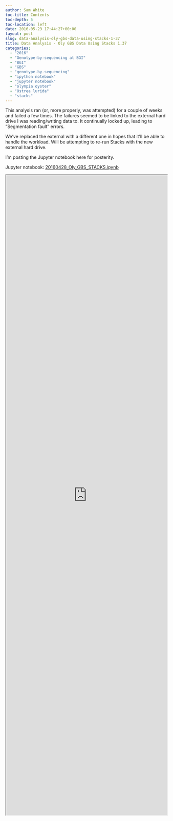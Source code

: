 ```yaml
---
author: Sam White
toc-title: Contents
toc-depth: 5
toc-location: left
date: 2016-05-23 17:44:27+00:00
layout: post
slug: data-analysis-oly-gbs-data-using-stacks-1-37
title: Data Analysis - Oly GBS Data Using Stacks 1.37
categories:
  - "2016"
  - "Genotype-by-sequencing at BGI"
  - "BGI"
  - "GBS"
  - "genotype-by-sequencing"
  - "ipython notebook"
  - "jupyter notebook"
  - "olympia oyster"
  - "Ostrea lurida"
  - "stacks"
---
```


This analysis ran (or, more properly, was attempted) for a couple of weeks and failed a few times. The failures seemed to be linked to the external hard drive I was reading/writing data to. It continually locked up, leading to "Segmentation fault" errors.

We've replaced the external with a different one in hopes that it'll be able to handle the workload. Will be attempting to re-run Stacks with the new external hard drive.

I'm posting the Jupyter notebook here for posterity.

Jupyter notebook: [20160428_Oly_GBS_STACKS.ipynb](https://github.com/sr320/LabDocs/blob/master/jupyter_nbs/sam/20160428_Oly_GBS_STACKS.ipynb)

<iframe src="https://nbviewer.org/github/sr320/LabDocs/blob/master/jupyter_nbs/sam/20160428_Oly_GBS_STACKS.ipynb" width="100%" height="2000" scrolling="yes"></iframe>
